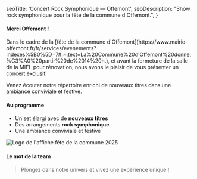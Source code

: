   seoTitle: 'Concert Rock Symphonique — Offemont',
  seoDescription: "Show rock symphonique pour la fête de la commune d'Offemont.",
}

#### Merci Offemont !

<Callout>
Dans le cadre de la [fête de la commune d'Offemont](https://www.mairie-offemont.fr/fr/services/evenements?indexes%5B0%5D=7#:~:text=La%20Commune%20d'Offemont%20donne,%C3%A0%20partir%20de%2014%20h.), et avant la fermeture de la salle de la MIEL pour rénovation, nous avons le plaisir de vous présenter un concert exclusif.

Venez écouter notre répertoire enrichi de nouveaux titres dans une ambiance conviviale et festive.
</Callout>

#### Au programme
- Un set élargi avec de **nouveaux titres**
- Des arrangements **rock symphonique**
- Une ambiance conviviale et festive

<img src="/images/events/fete-commune-2025/logo-commune-2025.webp" alt="Logo de l'affiche fête de la commune 2025" className="mx-auto my-6 w-2/3 max-w-md logo-shadow" />

<Separator />

#### Le mot de la team
> Plongez dans notre univers et vivez une expérience unique !
